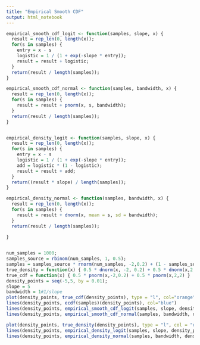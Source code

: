 ```yaml
---
title: "Empirical Smooth CDF"
output: html_notebook
---
```



```r
empirical_smooth_cdf_logit <- function(samples, slope, x) {
  result = rep_len(0, length(x));
  for(s in samples) {
    entry = x - s
    logistic = 1 / (1 + exp(-slope * entry));
    result = result + logistic;
  }
  return(result / length(samples));
} 

empirical_smooth_cdf_normal <- function(samples, bandwidth, x) {
  result = rep_len(0, length(x));
  for(s in samples) {
    result = result + pnorm(x, s, bandwidth);
  }
  return(result / length(samples));
} 


empirical_density_logit <- function(samples, slope, x) {
  result = rep_len(0, length(x));
  for(s in samples) {
    entry = x - s
    logistic = 1 / (1 + exp(-slope * entry));
    add = logistic * (1 - logistic);
    result = result + add;
  }
  return((result * slope) / length(samples));
}

empirical_density_normal <- function(samples, bandwidth, x) {
  result = rep_len(0, length(x));
  for(s in samples) {
    result = result + dnorm(x, mean = s, sd = bandwidth);
  }
  return(result / length(samples));
  
}


num_samples = 1000;
samples_source = rbinom(num_samples, 1, 0.5);
samples = samples_source * rnorm(num_samples, -2,0.2) + (1 - samples_source) * rnorm(num_samples, 2, 2)
true_density = function(x) { 0.5 * dnorm(x, -2, 0.2) + 0.5 * dnorm(x,2,2) }
true_cdf = function(x) { 0.5 * pnorm(x,-2,0.2) + 0.5 * pnorm(x,2,2) }
density_points = seq(-5,5, by = 0.01);
slope = 5
bandwidth = 1#1/slope
plot(density_points, true_cdf(density_points), type = "l", col="orange", main = "CDF", xlab = "", ylab = "CDF Value")
lines(density_points, ecdf(samples)(density_points), col="blue")
lines(density_points, empirical_smooth_cdf_logit(samples, slope, density_points), col = "magenta")
lines(density_points, empirical_smooth_cdf_normal(samples, bandwidth, density_points))

plot(density_points, true_density(density_points), type = "l", col = "orange", main = "Density", xlab = "", ylab = "Density")
lines(density_points, empirical_density_logit(samples, slope, density_points), col="magenta")
lines(density_points, empirical_density_normal(samples, bandwidth, density_points))

```

